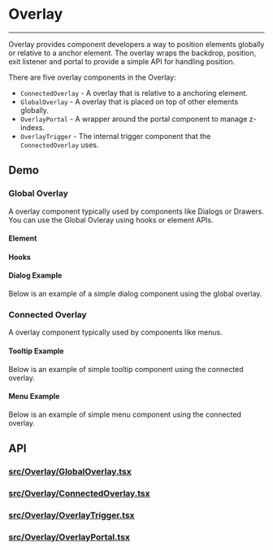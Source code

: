 
<Meta title="Docs|Components/Overlay" />

# Overlay

---

Overlay provides component developers a way to position elements globally
or relative to a anchor element. The overlay wraps the backdrop, position, exit
listener and portal to provide a simple API for handling position.

There are five overlay components in the Overlay:

- `ConnectedOverlay` - A overlay that is relative to a anchoring element.
- `GlobalOverlay` - A overlay that is placed on top of other elements globally.
- `OverlayPortal` - A wrapper around the portal component to manage z-indexs.
- `OverlayTrigger` - The internal trigger component that the `ConnectedOverlay` uses.

## Demo

### Global Overlay
A overlay component typically used by components like Dialogs or Drawers.
You can use the Global Ovleray using hooks or element APIs.

#### Element
<Preview withSource="open">
  <Story id="utilities-overlay-global--click-to-open" />
</Preview>

#### Hooks
<Preview withSource="open">
  <Story id="utilities-overlay-global--hooks" />
</Preview>

#### Dialog Example
Below is an example of a simple dialog component using the global overlay.

<Preview withSource="open">
  <Story id="utilities-overlay-global--dialog-example" />
</Preview>

### Connected Overlay
A overlay component typically used by components like menus.

<Preview withSource="open">
  <Story id="utilities-overlay-connected--simple" />
</Preview>

#### Tooltip Example
Below is an example of simple tooltip component using the connected overlay.

<Preview withSource="open">
  <Story id="utilities-overlay-connected--tooltip-example" />
</Preview>

#### Menu Example
Below is an example of simple menu component using the connected overlay.

<Preview withSource="open">
  <Story id="utilities-overlay-connected--menu-example" />
</Preview>

## API
### [src/Overlay/GlobalOverlay.tsx](https://github.com/jask-oss/rdk/blob/master/src/Overlay/GlobalOverlay.tsx)
<Props of={GlobalOverlay} />

### [src/Overlay/ConnectedOverlay.tsx](https://github.com/jask-oss/rdk/blob/master/src/Overlay/ConnectedOverlay.tsx)
<Props of={ConnectedOverlay} />

### [src/Overlay/OverlayTrigger.tsx](https://github.com/jask-oss/rdk/blob/master/src/Overlay/OverlayTrigger.tsx)
<Props of={OverlayTrigger} />

### [src/Overlay/OverlayPortal.tsx](https://github.com/jask-oss/rdk/blob/master/src/Overlay/OverlayPortal.tsx)
<Props of={OverlayPortal} />
